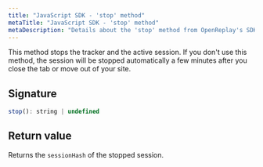 ```yaml
---
title: "JavaScript SDK - 'stop' method"
metaTitle: "JavaScript SDK - 'stop' method"
metaDescription: "Details about the 'stop' method from OpenReplay's SDK"
---
```


This method stops the tracker and the active session. 
If you don't use this method, the session will be stopped automatically a few minutes after you close the tab or move out of your site.

## Signature
```js
stop(): string | undefined
```

## Return value
Returns the `sessionHash` of the stopped session.


